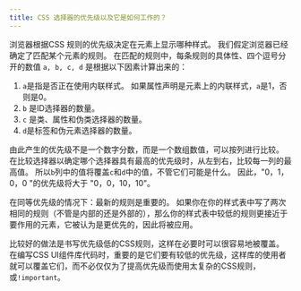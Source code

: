 ```yaml
---
title: CSS 选择器的优先级以及它是如何工作的？
---
```


浏览器根据CSS 规则的优先级决定在元素上显示哪种样式。 我们假定浏览器已经确定了匹配某个元素的规则。 在匹配的规则中，每条规则的具体性、四个逗号分开的数值 `a, b, c, d` 是根据以下因素计算出来的：

1.  `a`是指是否正在使用内联样式。 如果属性声明是元素上的内联样式，`a`是1，否则是0。
2.  `b` 是ID选择器的数量。
3.  `c` 是类、属性和伪类选择器的数量。
4.  `d`是标签和伪元素选择器的数量。

由此产生的优先级不是一个数字分数，而是一个数组数值，可以按列进行比较。 在比较选择器以确定哪个选择器具有最高的优先级时，从左到右，比较每一列的最高值。 所以`b`列中的值将覆盖`c`和`d`中的值，不管它们可能是什么。 因此，"0，1，0，0 "的优先级将大于 "0，0，10，10"。

在同等优先级的情况下：最新的规则是重要的。 如果你在你的样式表中写了两次相同的规则（不管是内部的还是外部的），那么你的样式表中较低的规则更接近于要作用的元素，它被认为是更优先的，因此将被应用。

比较好的做法是书写优先级低的CSS规则，这样在必要时可以很容易地被覆盖。 在编写CSS UI组件库代码时，重要的是它们要有较低的优先级，这样库的使用者就可以覆盖它们，而不必仅仅为了提高优先级而使用太复杂的CSS规则，或`!important`。
